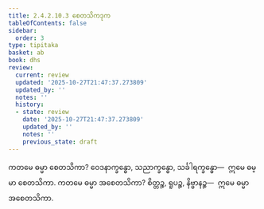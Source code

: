 ```yaml
---
title: 2.4.2.10.3 စေတသိကဒုက
tableOfContents: false
sidebar:
  order: 3
type: tipitaka
basket: ab
book: dhs
review:
  current: review
  updated: '2025-10-27T21:47:37.273809'
  updated_by: ''
  notes: ''
  history:
  - state: review
    date: '2025-10-27T21:47:37.273809'
    updated_by: ''
    notes: ''
    previous_state: draft
---
```



<ReviewStatus review={frontmatter.review} showDetails={true} />

<HypothesisAnnotation frontmatter={frontmatter} />

<DynamicBreadcrumb />

<Division number="1529" book="dhs" e="ch" v="29" p="287">

<Paragraph number="2240" book="dhs">
ကတမေ ဓမ္မာ စေတသိကာ? ဝေဒနာက္ခန္ဓော, သညာက္ခန္ဓော, သင်္ခါရက္ခန္ဓော—  ဣမေ ဓမ္မာ စေတသိကာ.
</Paragraph>

</Division>
<Division number="1530" book="dhs" e="ch" v="29" p="287">

<Paragraph number="2241" book="dhs">
ကတမေ ဓမ္မာ အစေတသိကာ? စိတ္တဉ္စ, ရူပဉ္စ, နိဗ္ဗာနဉ္စ—  ဣမေ ဓမ္မာ အစေတသိကာ.
</Paragraph>
</Division>